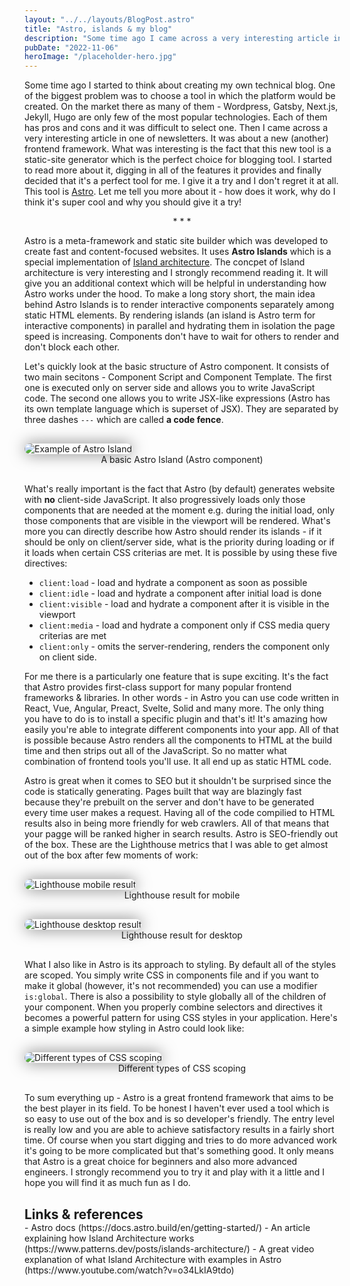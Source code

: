 ```yaml
---
layout: "../../layouts/BlogPost.astro"
title: "Astro, islands & my blog"
description: "Some time ago I came across a very interesting article in a newsletter. At first glance it was nothing new - another frontend framework but the more..."
pubDate: "2022-11-06"
heroImage: "/placeholder-hero.jpg"
---
```


Some time ago I started to think about creating my own technical blog. One of the biggest problem was to choose a tool in which the platform would be created. On the market there as many of them - Wordpress, Gatsby, Next.js, Jekyll, Hugo are only few of the most popular technologies. Each of them has pros and cons and it was difficult to select one. Then I came across a very interesting article in one of newsletters. It was about a new (another) frontend framework. What was interesting is the fact that this new tool is a static-site generator which is the perfect choice for blogging tool. I started to read more about it, digging in all of the features it provides and finally decided that it's a perfect tool for me. I give it a try and I don't regret it at all. This tool is [Astro](https://astro.build/). Let me tell you more about it - how does it work, why do I think it's super cool and why you should give it a try!

<div style="width: 100%; text-align: center;">* * *</div>

Astro is a meta-framework and static site builder which was developed to create fast and content-focused websites. It uses **Astro Islands** which is a special implementation of [Island architecture](https://www.patterns.dev/posts/islands-architecture/). The concpet of Island architecture is very interesting and I strongly recommend reading it. It will give you an additional context which will be helpful in understanding how Astro works under the hood. To make a long story short, the main idea behind Astro Islands is to render interactive components separately among static HTML elements. By rendering islands (an island is Astro term for interactive components) in parallel and hydrating them in isolation the page speed is increasing. Components don't have to wait for others to render and don't block each other.

Let's quickly look at the basic structure of Astro component. It consists of two main secitons - Component Script and Component Template. The first one is executed only on server side and allows you to write JavaScript code. The second one allows you to write JSX-like expressions (Astro has its own template language which is superset of JSX). They are separated by three dashes `---` which are called **a code fence**.

<figure style="margin: 30px 0;">
  <img
    src="/astro-structure.png"
    alt="Example of Astro Island"
    width={720}
    height="auto"
    style="box-shadow: 0px 0px 24px 0px rgba(0, 0, 0, 0.5); border-radius: 10px;"
  />
  <figcaption style="text-align: center;">A basic Astro Island (Astro component)</figcaption>
</figure>

What's really important is the fact that Astro (by default) generates website with **no** client-side JavaScript. It also progressively loads only those components that are needed at the moment e.g. during the initial load, only those components that are visible in the viewport will be rendered. What's more you can directly describe how Astro should render its islands - if it should be only on client/server side, what is the priority during loading or if it loads when certain CSS criterias are met. It is possible by using these five directives:
- `client:load` - load and hydrate a component as soon as possible
- `client:idle` - load and hydrate a component after initial load is done
- `client:visible` - load and hydrate a component after it is visible in the viewport
- `client:media` - load and hydrate a component only if CSS media query criterias are met
- `client:only` - omits the server-rendering, renders the component only on client side.

For me there is a particularly one feature that is supe exciting. It's the fact that Astro provides first-class support for many popular frontend frameworks & libraries. In other words - in Astro you can use code written in React, Vue, Angular, Preact, Svelte, Solid and many more. The only thing you have to do is to install a specific plugin and that's it! It's amazing how easily you're able to integrate different components into your app. All of that is possible because Astro renders all the components to HTML at the build time and then strips out all of the JavaScript. So no matter what combination of frontend tools you'll use. It all end up as static HTML code.

Astro is great when it comes to SEO but it shouldn't be surprised since the code is statically generating. Pages built that way are blazingly fast because they're prebuilt on the server and don't have to be generated every time user makes a request. Having all of the code compilied to HTML results also in being more friendly for web crawlers. All of that means that your pagge will be ranked higher in search results. Astro is SEO-friendly out of the box. These are the Lighthouse metrics that I was able to get almost out of the box after few moments of work:

<figure style="margin: 30px 0;">
  <img
    src="/mobileLighthouse.png"
    alt="Lighthouse mobile result"
    width={720}
    height="auto"
    style="box-shadow: 0px 0px 24px 0px rgba(0, 0, 0, 0.5); border-radius: 10px;"
  />
  <figcaption style="text-align: center;">Lighthouse result for mobile</figcaption>
</figure>
<figure style="margin: 30px 0;">
  <img
    src="/desktopLighthouse.png"
    alt="Lighthouse desktop result"
    width={720}
    height="auto"
    style="box-shadow: 0px 0px 24px 0px rgba(0, 0, 0, 0.5); border-radius: 10px;"
  />
  <figcaption style="text-align: center;">Lighthouse result for desktop</figcaption>
</figure>

What I also like in Astro is its approach to styling. By default all of the styles are scoped. You simply write CSS in components file and if you want to make it global (however, it's not recommended) you can use a modifier `is:global`. There is also a possibility to style globally all of the children of your component. When you properly combine selectors and directives it becomes a powerful pattern for using CSS styles in your application. Here's a simple example how styling in Astro could look like:

<figure style="margin: 30px 0;">
  <img
    src="/astro-styles.png"
    alt="Different types of CSS scoping"
    width={720}
    height="auto"
    style="box-shadow: 0px 0px 24px 0px rgba(0, 0, 0, 0.5); border-radius: 10px;"
  />
  <figcaption style="text-align: center;">Different types of CSS scoping</figcaption>
</figure>

To sum everything up - Astro is a great frontend framework that aims to be the best player in its field. To be honest I haven't ever used a tool which is so easy to use out of the box and is so developer's friendly. The entry level is really low and you are able to achieve satisfactory results in a fairly short time. Of course when you start digging and tries to do more advanced work it's going to be more complicated but that's something good. It only means that Astro is a great choice for beginners and also more advanced engineers. I strongly recommend you to try it and play with it a little and I hope you will find it as much fun as I do.

<span style="text-align: initial;">
<h2 style="margin-bottom: 0;">Links & references</h2>
- Astro docs (https://docs.astro.build/en/getting-started/)
- An article explaining how Island Architecture works (https://www.patterns.dev/posts/islands-architecture/)
- A great video explanation of what Island Architecture with examples in Astro (https://www.youtube.com/watch?v=o34LkIA9tdo)
</span>
